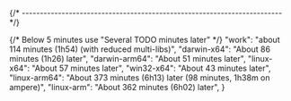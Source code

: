 
{/* ------------------------------------------------------------------------ */}

{/* Below 5 minutes use "Several TODO minutes later" */}
    "work": "about 114 minutes (1h54) (with reduced multi-libs)",
    "darwin-x64": "About 86 minutes (1h26) later",
    "darwin-arm64": "About 51 minutes later",
    "linux-x64": "About 57 minutes later",
    "win32-x64": "About 43 minutes later",
    "linux-arm64": "About 373 minutes (6h13) later (98 minutes, 1h38m on ampere)",
    "linux-arm": "About 362 minutes (6h02) later",
}
